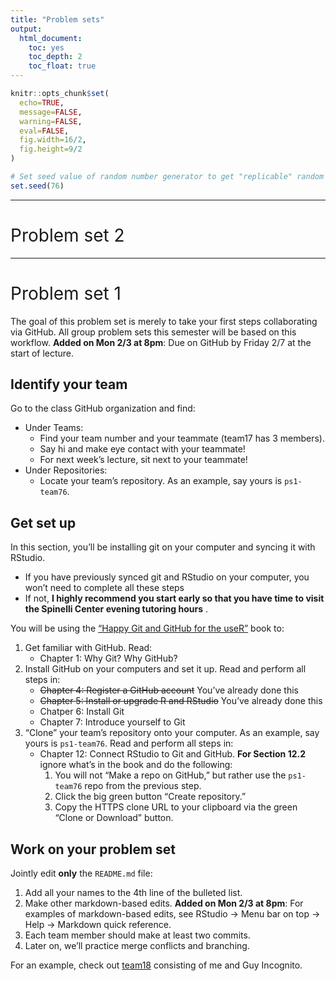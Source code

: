 ```yaml
---
title: "Problem sets"
output:
  html_document:
    toc: yes
    toc_depth: 2
    toc_float: true
---
```


```r
knitr::opts_chunk$set(
  echo=TRUE, 
  message=FALSE, 
  warning=FALSE, 
  eval=FALSE, 
  fig.width=16/2, 
  fig.height=9/2
)

# Set seed value of random number generator to get "replicable" random numbers.
set.seed(76)
```

<style>
h1{font-weight: 400;}
</style>


<!--
{target="_blank"}
-->



***



# Problem set 2 {#PS2}





***



# Problem set 1 {#PS1}

The goal of this problem set is merely to take your first steps collaborating via GitHub. All group problem sets this semester will be based on this workflow. **Added on Mon 2/3 at 8pm**: Due on GitHub by Friday 2/7 at the start of lecture.

## Identify your team

Go to the class GitHub organization and find:

+ Under Teams:
    + Find your team number and your teammate (team17 has 3 members).
    + Say hi and make eye contact with your teammate!
    + For next week's lecture, sit next to your teammate!
+ Under Repositories:
    + Locate your team's repository. As an example, say yours is `ps1-team76`. 


## Get set up

In this section, you'll be installing git on your computer and syncing it with RStudio.

* If you have previously synced git and RStudio on your computer, you won't need to complete all these steps
* If not, **I highly recommend you start early so that you have time to visit the Spinelli Center evening tutoring hours** .

You will be using the ["Happy Git and GitHub for the useR"](https://happygitwithr.com/){target="_blank"} book to:

1. Get familiar with GitHub. Read:
    + Chapter 1: Why Git? Why GitHub?
1. Install GitHub on your computers and set it up. Read and perform all steps in:
    + ~~Chapter 4: Register a GitHub account~~ You've already done this
    + ~~Chapter 5: Install or upgrade R and RStudio~~ You've already done this
    + Chatper 6: Install Git
    + Chapter 7: Introduce yourself to Git
1. "Clone" your team's repository onto your computer. As an example, say yours is `ps1-team76`.  Read and perform all steps in:
    + Chapter 12: Connect RStudio to Git and GitHub. **For Section 12.2** ignore what's in the book and do the following:
        1. You will not "Make a repo on GitHub," but rather use the `ps1-team76` repo from the previous step. 
        1. Click the big green button "Create repository."
        1. Copy the HTTPS clone URL to your clipboard via the green "Clone or Download" button.


## Work on your problem set

Jointly edit **only** the `README.md` file:

1. Add all your names to the 4th line of the bulleted list.
1. Make other markdown-based edits. **Added on Mon 2/3 at 8pm**: For examples of markdown-based edits, see RStudio -> Menu bar on top -> Help -> Markdown quick reference.
1. Each team member should make at least two commits.
1. Later on, we'll practice merge conflicts and branching.

For an example, check out [team18](https://github.com/293-2020-01-Fall/ps1-team18){target="_blank"} consisting of me and Guy Incognito.


